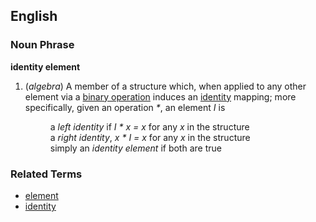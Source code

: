 ==English==

===Noun Phrase===
'''identity element'''

# (''algebra'') A member of a structure which, when applied to any other element via a [[binary operation]] induces an [[identity]] mapping; more specifically, given an operation ''*'', an element ''I'' is
#: a ''left identity'' if ''I * x = x'' for any ''x'' in the structure
#: a ''right identity'', ''x * I = x'' for any ''x'' in the structure
#: simply an ''identity element'' if both are true

===Related Terms===
*[[element]]
*[[identity]]